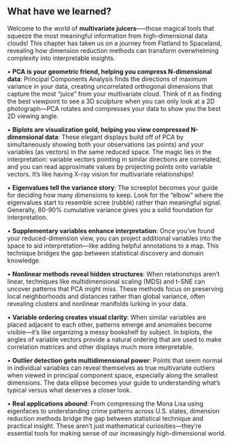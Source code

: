 ## What have we learned?

Welcome to the world of **multivariate juicers**--—those magical tools that squeeze the most meaningful information from high-dimensional data clouds! This chapter has taken us on a journey from Flatland to Spaceland, revealing how dimension reduction methods can transform overwhelming complexity into interpretable insights.

• **PCA is your geometric friend, helping you compress N-dimensional data**: Principal Components Analysis finds the directions of maximum variance in your data, creating uncorrelated orthogonal dimensions that capture the most "juice" from your multivariate cloud. Think of it as finding the best viewpoint to see a 3D sculpture when you can only look at a 2D photograph—PCA rotates and compresses your data to show you the best 2D viewing angle. 

• **Biplots are visualization gold, helping you view compressed N-dimensional data**: These elegant displays build off of PCA by simultaneously showing both your observations (as points) and your variables (as vectors) in the same reduced space. The magic lies in the interpretation: variable vectors pointing in similar directions are correlated, and you can read approximate values by projecting points onto variable vectors. It's like having X-ray vision for multivariate relationships!

• **Eigenvalues tell the variance story**: The screeplot becomes your guide for deciding how many dimensions to keep. Look for the "elbow" where the eigenvalues start to resemble scree (rubble) rather than meaningful signal. Generally, 80-90% cumulative variance gives you a solid foundation for interpretation.

• **Supplementary variables enhance interpretation**: Once you've found your reduced-dimension view, you can project additional variables into the space to aid interpretation—like adding helpful annotations to a map. This technique bridges the gap between statistical discovery and domain knowledge.

• **Nonlinear methods reveal hidden structures**: When relationships aren't linear, techniques like multidimensional scaling (MDS) and t-SNE can uncover patterns that PCA might miss. These methods focus on preserving local neighborhoods and distances rather than global variance, often revealing clusters and nonlinear manifolds lurking in your data.

• **Variable ordering creates visual clarity**: When similar variables are placed adjacent to each other, patterns emerge and anomalies become visible—it's like organizing a messy bookshelf by subject. In biplots, the angles of variable vectors provide a natural ordering that are used to make correlation matrices and other displays much more interpretable. 

• **Outlier detection gets multidimensional power**: Points that seem normal in individual variables can reveal themselves as true multivariate outliers when viewed in principal component space, especially along the smallest dimensions. The data ellipse becomes your guide to understanding what's typical versus what deserves a closer look.

• **Real applications abound**: From compressing the Mona Lisa using eigenfaces to understanding crime patterns across U.S. states, dimension reduction methods bridge the gap between statistical technique and practical insight. These aren't just mathematical curiosities—they're essential tools for making sense of our increasingly high-dimensional world.
